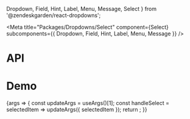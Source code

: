   Dropdown,
  Field,
  Hint,
  Label,
  Menu,
  Message,
  Select
} from '@zendeskgarden/react-dropdowns';

<Meta
  title="Packages/Dropdowns/Select"
  component={Select}
  subcomponents={{ Dropdown, Field, Hint, Label, Menu, Message }}
/>

# API

<ArgsTable />

# Demo

<Canvas>
  <Story
    name="Select"
    args={{
      label: 'Label',
      hint: 'Hint',
      message: 'Message',
      selectedItem: 1,
      items: ITEMS
    }}
    argTypes={{
      label: { name: 'children', table: { category: 'Label' } },
      isRegular: { control: 'boolean', table: { category: 'Label' } },
      hidden: { control: 'boolean', table: { category: 'Label' } },
      hint: { name: 'children', table: { category: 'Hint' } },
      message: { name: 'children', table: { category: 'Message' } },
      selectedItem: { table: { category: 'Dropdown' } },
      items: { name: 'Item[]', table: { category: 'Story' } }
    }}
    parameters={{
      design: {
        allowFullscreen: true,
        type: 'figma',
        url: 'https://www.figma.com/file/6g87L4FdKZTA3knt3Rsfdx/Garden?node-id=103%3A24482'
      }
    }}
  >
    {args => {
      const updateArgs = useArgs()[1];
      const handleSelect = selectedItem => updateArgs({ selectedItem });
      return <SelectStory {...args} onSelect={handleSelect} />;
    }}
  </Story>
</Canvas>
